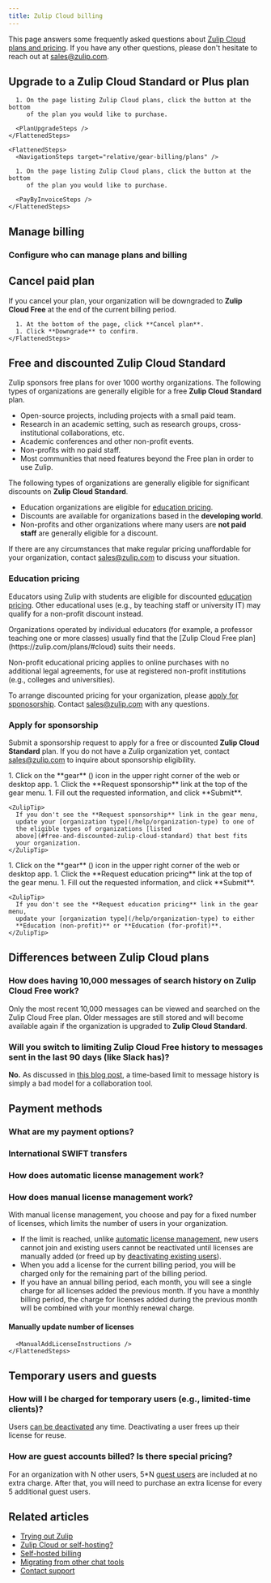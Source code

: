 ```yaml
---
title: Zulip Cloud billing
---
```





This page answers some frequently asked questions about [Zulip Cloud plans and
pricing](https://zulip.com/plans/). If you have any other questions, please
don't hesitate to reach out at [sales@zulip.com](mailto:sales@zulip.com).

## Upgrade to a Zulip Cloud Standard or Plus plan

<Tabs>
  <TabItem label="Pay by credit card">
    <FlattenedSteps>
      <NavigationSteps target="relative/gear-billing/plans" />

      1. On the page listing Zulip Cloud plans, click the button at the bottom
         of the plan you would like to purchase.

      <PlanUpgradeSteps />
    </FlattenedSteps>
  </TabItem>

  <TabItem label="Pay by invoice">
    <PayByInvoiceWarning />

    <FlattenedSteps>
      <NavigationSteps target="relative/gear-billing/plans" />

      1. On the page listing Zulip Cloud plans, click the button at the bottom
         of the plan you would like to purchase.

      <PayByInvoiceSteps />
    </FlattenedSteps>
  </TabItem>
</Tabs>

## Manage billing

<ManageBillingIntro />

<Tabs>
  <TabItem label="Desktop/Web">
    <FlattenedSteps>
      <NavigationSteps target="relative/gear-billing/billing" />
    </FlattenedSteps>
  </TabItem>
</Tabs>

### Configure who can manage plans and billing

<ConfigureWhoCanManagePlans />

## Cancel paid plan

If you cancel your plan, your organization will be downgraded to **Zulip Cloud
Free** at the end of the current billing period.

<Tabs>
  <TabItem label="Desktop/Web">
    <FlattenedSteps>
      <NavigationSteps target="relative/gear-billing/billing" />

      1. At the bottom of the page, click **Cancel plan**.
      1. Click **Downgrade** to confirm.
    </FlattenedSteps>
  </TabItem>
</Tabs>

## Free and discounted Zulip Cloud Standard

Zulip sponsors free plans for over 1000 worthy organizations. The following
types of organizations are generally eligible for a free **Zulip Cloud Standard** plan.

* Open-source projects, including projects with a small paid team.
* Research in an academic setting, such as research groups, cross-institutional
  collaborations, etc.
* Academic conferences and other non-profit events.
* Non-profits with no paid staff.
* Most communities that need features beyond the Free plan in order to use Zulip.

The following types of organizations are generally eligible for significant
discounts on **Zulip Cloud Standard**.

* Education organizations are eligible for [education
  pricing](https://zulip.com/for/education/#feature-pricing).
* Discounts are available for organizations based in the **developing world**.
* Non-profits and other organizations where many users are **not paid staff**
  are generally eligible for a discount.

If there are any circumstances that make regular pricing unaffordable for your
organization, contact [sales@zulip.com](mailto:sales@zulip.com) to discuss your
situation.

### Education pricing

Educators using Zulip with students are eligible for discounted [education
pricing](https://zulip.com/for/education/#feature-pricing). Other educational
uses (e.g., by teaching staff or university IT) may qualify for a non-profit
discount instead.

<ZulipTip>
  Organizations operated by individual educators (for example, a professor
  teaching one or more classes) usually find that the [Zulip Cloud Free
  plan](https://zulip.com/plans/#cloud) suits their needs.
</ZulipTip>

Non-profit educational pricing applies to online purchases with no additional
legal agreements, for use at registered non-profit institutions (e.g., colleges
and universities).

To arrange discounted pricing for your organization, please [apply for
sponosorship](#apply-for-sponsorship). Contact
[sales@zulip.com](mailto:sales@zulip.com) with any questions.

### Apply for sponsorship

Submit a sponsorship request to apply for a free or discounted **Zulip Cloud
Standard** plan. If you do not have a Zulip organization yet, contact
[sales@zulip.com](mailto:sales@zulip.com) to inquire about sponsorship
eligibility.

<Tabs>
  <TabItem label="Request sponsorship">
    <Steps>
      1. Click on the **gear** (<GearIcon />) icon in
         the upper right corner of the web or desktop app.
      1. Click the **Request sponsorship** link at the top of the gear menu.
      1. Fill out the requested information, and click **Submit**.
    </Steps>

    <ZulipTip>
      If you don't see the **Request sponsorship** link in the gear menu,
      update your [organization type](/help/organization-type) to one of
      the eligible types of organizations [listed
      above](#free-and-discounted-zulip-cloud-standard) that best fits
      your organization.
    </ZulipTip>
  </TabItem>

  <TabItem label="Request education pricing">
    <Steps>
      1. Click on the **gear** (<GearIcon />) icon in
         the upper right corner of the web or desktop app.
      1. Click the **Request education pricing** link at the top of the gear menu.
      1. Fill out the requested information, and click **Submit**.
    </Steps>

    <ZulipTip>
      If you don't see the **Request education pricing** link in the gear menu,
      update your [organization type](/help/organization-type) to either
      **Education (non-profit)** or **Education (for-profit)**.
    </ZulipTip>
  </TabItem>
</Tabs>

## Differences between Zulip Cloud plans

### How does having 10,000 messages of search history on Zulip Cloud Free work?

Only the most recent 10,000 messages can be viewed and searched on the Zulip
Cloud Free plan. Older messages are still stored and will become available
again if the organization is upgraded to **Zulip Cloud Standard**.

### Will you switch to limiting Zulip Cloud Free history to messages sent in the last 90 days (like Slack has)?

**No.** As discussed in [this blog
post](https://blog.zulip.com/2022/08/26/why-slacks-free-plan-change-is-causing-an-exodus/),
a time-based limit to message history is simply a bad model for a collaboration
tool.

## Payment methods

### What are my payment options?

<PaymentOptions />

### International SWIFT transfers

<InternationalWireTransfers />

### How does automatic license management work?

<AutomaticBilling />

### How does manual license management work?

With manual license management, you choose and pay for a fixed number of
licenses, which limits the number of users in your organization.

* If the limit is reached, unlike [automatic license
  management](#how-does-automatic-license-management-work), new users
  cannot join and existing users cannot be reactivated until licenses
  are manually added (or freed up by [deactivating existing
  users](/help/deactivate-or-reactivate-a-user)).
* When you add a license for the current billing period, you will be
  charged only for the remaining part of the billing period.
* If you have an annual billing period, each month, you will see a
  single charge for all licenses added the previous month. If you have
  a monthly billing period, the charge for licenses added during the
  previous month will be combined with your monthly renewal charge.

#### Manually update number of licenses

<Tabs>
  <TabItem label="Desktop/Web">
    <FlattenedSteps>
      <NavigationSteps target="relative/gear-billing/billing" />

      <ManualAddLicenseInstructions />
    </FlattenedSteps>
  </TabItem>
</Tabs>

## Temporary users and guests

### How will I be charged for temporary users (e.g., limited-time clients)?

Users [can be deactivated](/help/deactivate-or-reactivate-a-user) any time.
Deactivating a user frees up their license for reuse.

### How are guest accounts billed? Is there special pricing?

For an organization with N other users, 5\*N [guest users](/help/guest-users)
are included at no extra charge. After that, you will need to purchase an
extra license for every 5 additional guest users.

## Related articles

* [Trying out Zulip](/help/trying-out-zulip)
* [Zulip Cloud or self-hosting?](/help/zulip-cloud-or-self-hosting)
* [Self-hosted billing](/help/self-hosted-billing)
* [Migrating from other chat tools](/help/migrating-from-other-chat-tools)
* [Contact support](/help/contact-support)
